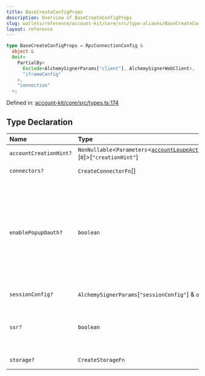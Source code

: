 ```yaml
---
title: BaseCreateConfigProps
description: Overview of BaseCreateConfigProps
slug: wallets/reference/account-kit/core/src/type-aliases/BaseCreateConfigProps
layout: reference
---
```


```ts
type BaseCreateConfigProps = RpcConnectionConfig &
  object &
  Omit<
    PartialBy<
      Exclude<AlchemySignerParams["client"], AlchemySignerWebClient>,
      "iframeConfig"
    >,
    "connection"
  >;
```

Defined in: [account-kit/core/src/types.ts:174](https://github.com/alchemyplatform/aa-sdk/blob/49e74eee8606f480b200b4612d00d950da8a8742/account-kit/core/src/types.ts#L174)

## Type Declaration

| Name                   | Type                                                                                                                                       | Description                                                                                                                                                                                                                                                                                                            | Defined in                                                                                                                                                      |
| :--------------------- | :----------------------------------------------------------------------------------------------------------------------------------------- | :--------------------------------------------------------------------------------------------------------------------------------------------------------------------------------------------------------------------------------------------------------------------------------------------------------------------- | :-------------------------------------------------------------------------------------------------------------------------------------------------------------- |
| `accountCreationHint?` | `NonNullable`\<`Parameters`\<[`accountLoupeActions`](../variables/accountLoupeActions.mdx)\[`"requestAccount"`]>\[`0`]>\[`"creationHint"`] | -                                                                                                                                                                                                                                                                                                                      | [account-kit/core/src/types.ts:186](https://github.com/alchemyplatform/aa-sdk/blob/49e74eee8606f480b200b4612d00d950da8a8742/account-kit/core/src/types.ts#L186) |
| `connectors?`          | `CreateConnectorFn`\[]                                                                                                                     | -                                                                                                                                                                                                                                                                                                                      | [account-kit/core/src/types.ts:184](https://github.com/alchemyplatform/aa-sdk/blob/49e74eee8606f480b200b4612d00d950da8a8742/account-kit/core/src/types.ts#L184) |
| `enablePopupOauth?`    | `boolean`                                                                                                                                  | If set, calls `preparePopupOauth` immediately upon initializing the signer. If you intend to use popup-based OAuth login, you must either set this option to true or manually ensure that you call `signer.preparePopupOauth()` at some point before the user interaction that triggers the OAuth authentication flow. | [account-kit/core/src/types.ts:197](https://github.com/alchemyplatform/aa-sdk/blob/49e74eee8606f480b200b4612d00d950da8a8742/account-kit/core/src/types.ts#L197) |
| `sessionConfig?`       | `AlchemySignerParams`\[`"sessionConfig"`] & `object`                                                                                       | -                                                                                                                                                                                                                                                                                                                      | [account-kit/core/src/types.ts:175](https://github.com/alchemyplatform/aa-sdk/blob/49e74eee8606f480b200b4612d00d950da8a8742/account-kit/core/src/types.ts#L175) |
| `ssr?`                 | `boolean`                                                                                                                                  | Enable this parameter if you are using the config in an SSR setting (eg. NextJS) Turing this setting on will disable automatic hydration of the client store                                                                                                                                                           | [account-kit/core/src/types.ts:180](https://github.com/alchemyplatform/aa-sdk/blob/49e74eee8606f480b200b4612d00d950da8a8742/account-kit/core/src/types.ts#L180) |
| `storage?`             | `CreateStorageFn`                                                                                                                          | -                                                                                                                                                                                                                                                                                                                      | [account-kit/core/src/types.ts:182](https://github.com/alchemyplatform/aa-sdk/blob/49e74eee8606f480b200b4612d00d950da8a8742/account-kit/core/src/types.ts#L182) |
